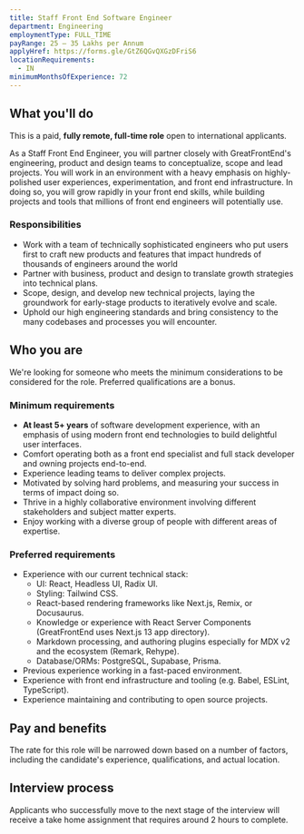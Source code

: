 ```yaml
---
title: Staff Front End Software Engineer
department: Engineering
employmentType: FULL_TIME
payRange: 25 – 35 Lakhs per Annum
applyHref: https://forms.gle/GtZ6QGvQXGzDFriS6
locationRequirements:
  - IN
minimumMonthsOfExperience: 72
---
```


## What you'll do

This is a paid, **fully remote, full-time role** open to international applicants.

As a Staff Front End Engineer, you will partner closely with GreatFrontEnd's engineering, product and design teams to conceptualize, scope and lead projects. You will work in an environment with a heavy emphasis on highly-polished user experiences, experimentation, and front end infrastructure. In doing so, you will grow rapidly in your front end skills, while building projects and tools that millions of front end engineers will potentially use.

### Responsibilities

- Work with a team of technically sophisticated engineers who put users first to craft new products and features that impact hundreds of thousands of engineers around the world
- Partner with business, product and design to translate growth strategies into technical plans.
- Scope, design, and develop new technical projects, laying the groundwork for early-stage products to iteratively evolve and scale.
- Uphold our high engineering standards and bring consistency to the many codebases and processes you will encounter.

## Who you are

We're looking for someone who meets the minimum considerations to be considered for the role. Preferred qualifications are a bonus.

### Minimum requirements

- **At least 5+ years** of software development experience, with an emphasis of using modern front end technologies to build delightful user interfaces.
- Comfort operating both as a front end specialist and full stack developer and owning projects end-to-end.
- Experience leading teams to deliver complex projects.
- Motivated by solving hard problems, and measuring your success in terms of impact doing so.
- Thrive in a highly collaborative environment involving different stakeholders and subject matter experts.
- Enjoy working with a diverse group of people with different areas of expertise.

### Preferred requirements

- Experience with our current technical stack:
  - UI: React, Headless UI, Radix UI.
  - Styling: Tailwind CSS.
  - React-based rendering frameworks like Next.js, Remix, or Docusaurus.
  - Knowledge or experience with React Server Components (GreatFrontEnd uses Next.js 13 app directory).
  - Markdown processing, and authoring plugins especially for MDX v2 and the ecosystem (Remark, Rehype).
  - Database/ORMs: PostgreSQL, Supabase, Prisma.
- Previous experience working in a fast-paced environment.
- Experience with front end infrastructure and tooling (e.g. Babel, ESLint, TypeScript).
- Experience maintaining and contributing to open source projects.

## Pay and benefits

The rate for this role will be narrowed down based on a number of factors, including the candidate's experience, qualifications, and actual location.

## Interview process

Applicants who successfully move to the next stage of the interview will receive a take home assignment that requires around 2 hours to complete.
